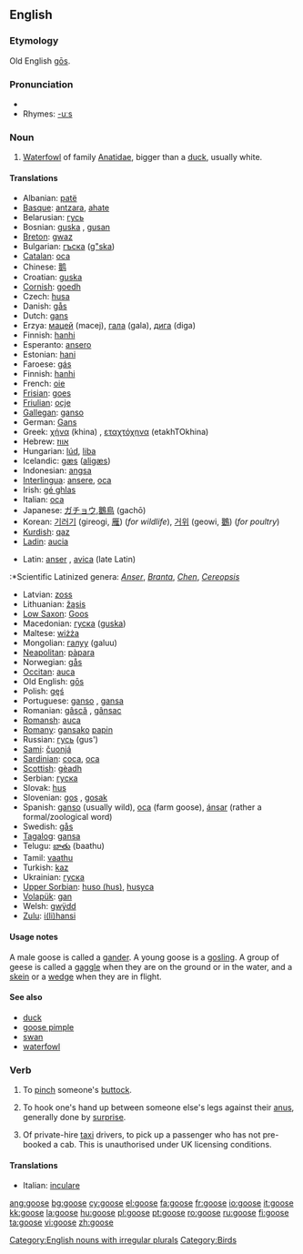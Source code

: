 ==English==

===Etymology===
Old English [[gos#Old English|gōs]].

===Pronunciation===
*{{IPA|/'guːs/}}
*Rhymes: [[Rhymes:English:-uːs|-uːs]]

===Noun===
{{en-noun|geese}}

# [[waterfowl|Waterfowl]] of family [[Anatidae]], bigger than a [[duck]], usually white.

====Translations====
{{top}}
*Albanian: [[patë]] {{f}}
*[[Basque]]: [[antzara]], [[ahate]]
*Belarusian: [[гусь]]
*Bosnian: [[guska]] {{f}}, [[gusan]] {{m}}
*[[Breton]]: [[gwaz]] {{f}}
*Bulgarian: [[гъска]] ([[g"ska]])
*[[Catalan]]: [[oca]]
*Chinese: [[鹅]]
*Croatian: [[guska]]
*[[Cornish]]: [[goedh]] {{f}}
*Czech: [[husa]] {{f}}
*Danish: [[gås]] {{c}}
*Dutch: [[gans]] {{f}}
*Erzya: [[мацей]] (macej), [[гала]] (gala), [[дига]] (diga)
*Finnish: [[hanhi]]
*Esperanto: [[ansero]]
*Estonian: [[hani]]
*Faroese: [[gás]] {{f}}
*Finnish: [[hanhi]]
*French: [[oie]] {{f}}
*[[Frisian]]: [[goes]]
*[[Friulian]]: [[ocje]]
*[[Gallegan]]: [[ganso]]
*German: [[Gans]] {{f}}
*Greek: [[χήνα]] (khina) {{f}}, [[εταχτόχηνα]] (etakhTOkhina)
*Hebrew: [[:he: אוז|אווז]]
*Hungarian: [[lúd]], [[liba]]
*Icelandic: [[gæs]] ([[aligæs]]) {{f}}
*Indonesian: [[angsa]]
*[[Interlingua]]: [[ansere]], [[oca]]
*Irish: [[gé ghlas]]
*Italian: [[oca]] {{f}}
*Japanese: [[ガチョウ]],[[鵝鳥]] (gachō)
*Korean: [[기러기]] (gireogi, [[雁]]) (''for wildlife''), [[거위]] (geowi, [[鵝]]) (''for poultry'')
*[[Kurdish]]: [[qaz]]
*[[Ladin]]: [[aucia]]
{{mid}}
*Latin: [[anser]] {{m}}, [[avica]] {{f}} (late Latin)
:*Scientific Latinized genera: ''[[Anser]]'', ''[[Branta]]'', ''[[Chen]]'', ''[[Cereopsis]]''
*Latvian: [[zoss]]
*Lithuanian: [[žąsis]]
*[[Low Saxon]]: [[Goos]] {{f}}
*Macedonian: [[гуска]] ([[guska]])
*Maltese: [[wiżża]]
*Mongolian: [[галуу]] (galuu)
*[[Neapolitan]]: [[pàpara]]
*Norwegian: [[gås]]
*[[Occitan]]: [[auca]]
*Old English: [[gos#Old English|gōs]]
*Polish: [[gęś]]
*Portuguese: [[ganso]] {{m}}, [[gansa]] {{f}}
*Romanian: [[gâscă]] {{f}}, [[gânsac]] {{m}}
*[[Romansh]]: [[auca]]
*[[Romany]]: [[gansako]] {{m}} [[papin]] {{f}}
*Russian: [[гусь]] (gus')
*[[Sami]]: [[čuonjá]]
*[[Sardinian]]: [[coca]], [[oca]]
*[[Scottish]]: [[gèadh]]
*Serbian: [[гуска]]
*Slovak: [[hus]] {{f}}
*Slovenian: [[gos]] {{f}}, [[gosak]] {{m}}
*Spanish: [[ganso]] {{m}} (usually wild), [[oca]] {{f}} (farm goose), [[ánsar]] {{m}} (rather a formal/zoological word)
*Swedish: [[gås]] {{c}}
*[[Tagalog]]: [[gansa]]
*Telugu: [[బాతు]] (baathu)
*Tamil: [[vaathu]]
*Turkish: [[kaz]]
*Ukrainian: [[гуска]]
*[[Upper Sorbian]]: [[huso (hus)]], [[husyca]]
*[[Volapük]]: [[gan]]
*Welsh: [[gwÿdd]]
*[[Zulu]]: [[i(li)hansi]]
{{bottom}}

====Usage notes====
A male goose is called a [[gander]]. A young goose is a [[gosling]].
A group of geese is called a [[gaggle]] when they are on the ground or in the water, and a [[skein]] or a [[wedge]] when they are in flight.

====See also====
*[[duck]]
*[[goose pimple]]
*[[swan]]
*[[waterfowl]]

===Verb===
{{en-verb|goos|ing}}

# To [[pinch]] someone's [[buttock]].
# {{slang}} To hook one's hand up between someone else's legs against their [[anus]], generally done by [[surprise]].
# {{slang}} Of private-hire [[taxi]] drivers, to pick up a passenger who has not pre-booked a cab.  This is unauthorised under UK licensing conditions.

====Translations====
*Italian: [[inculare]]

[[Category:English nouns with irregular plurals]]
[[Category:Birds]]

[[ang:goose]]
[[bg:goose]]
[[cy:goose]]
[[el:goose]]
[[fa:goose]]
[[fr:goose]]
[[io:goose]]
[[it:goose]]
[[kk:goose]]
[[la:goose]]
[[hu:goose]]
[[pl:goose]]
[[pt:goose]]
[[ro:goose]]
[[ru:goose]]
[[fi:goose]]
[[ta:goose]]
[[vi:goose]]
[[zh:goose]]